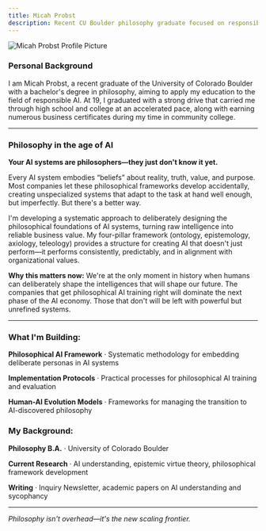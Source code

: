 ```yaml
---
title: Micah Probst
description: Recent CU Boulder philosophy graduate focused on responsible AI development and ethical technology
---
```


<Image
  src="/linkedin-profile-picture.jpg"
  width={300}
  height={300}
  alt="Micah Probst Profile Picture"
  className="float-right hidden ml-4 mb-4 sm:block"
/>

### Personal Background

I am Micah Probst, a recent graduate of the University of Colorado Boulder with a bachelor's degree in philosophy, aiming to apply my education to the field of responsible AI. At 19, I graduated with a strong drive that carried me through high school and college at an accelerated pace, along with earning numerous business certificates during my time in community college.

---

### Philosophy in the age of AI

**Your AI systems are philosophers—they just don't know it yet.**

Every AI system embodies “beliefs” about reality, truth, value, and purpose. Most companies let these philosophical frameworks develop accidentally, creating unspecialized systems that adapt to the task at hand well enough, but imperfectly. But there's a better way.

I'm developing a systematic approach to deliberately designing the philosophical foundations of AI systems, turning raw intelligence into reliable business value. My four-pillar framework (ontology, epistemology, axiology, teleology) provides a structure for creating AI that doesn't just perform—it performs consistently, predictably, and in alignment with organizational values.

**Why this matters now:** We're at the only moment in history when humans can deliberately shape the intelligences that will shape our future. The companies that get philosophical AI training right will dominate the next phase of the AI economy. Those that don't will be left with powerful but unrefined systems.

---

### What I'm Building:

**Philosophical AI Framework** · Systematic methodology for embedding deliberate personas in AI systems

**Implementation Protocols** · Practical processes for philosophical AI training and evaluation

**Human-AI Evolution Models** · Frameworks for managing the transition to AI-discovered philosophy

### My Background:

**Philosophy B.A.** · University of Colorado Boulder

**Current Research** · AI understanding, epistemic virtue theory, philosophical framework development

**Writing** · Inquiry Newsletter, academic papers on AI understanding and sycophancy

---

*Philosophy isn't overhead—it's the new scaling frontier.*
